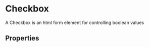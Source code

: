 

<Meta title="Form Components|Checkbox" component={Checkbox} />

# Checkbox
A Checkbox is an html form element for controlling boolean values

<Preview>
  <Story name="Example">
    <ThemeProvider theme={theme}>
      <Checkbox name="example" 
        id="example"
        label="Label" 
        value="Lorem ipsum"
        onChange={action('value changed')}
        />
      </ThemeProvider>
  </Story>
</Preview>

## Properties
<Props of={Checkbox} />
